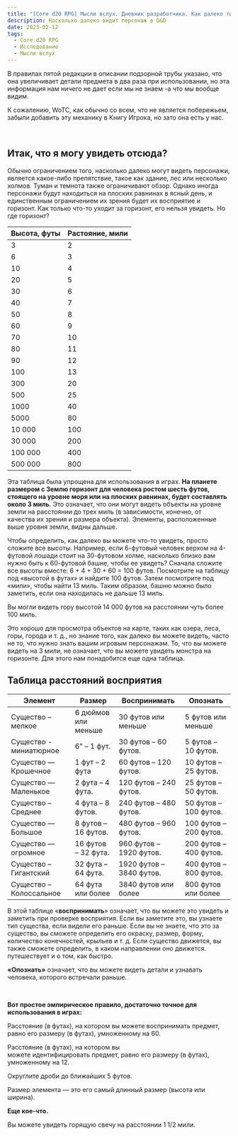 ```yaml
---
title: "[Core d20 RPG] Мысли вслух. Дневник разработчика. Как далеко ты видишь?"
description: Насколько далеко видит персонаж в D&D
date: 2023-02-12
tags: 
  - Core d20 RPG
  - Исследование
  - Мысли вслух
---
```



В правилах пятой редакции в описании подзорной трубы указано, что она увеличивает детали предмета в два раза при использовании, но эта информация нам ничего не дает если мы не знаем -а что мы вообще видим.

К сожалению, WoTC, как обычно со всем, что не является побережьем, забыли добавить эту механику в Книгу Игрока, но зато она есть у нас.

 

## **Итак, что я могу увидеть отсюда?**

Обычно ограничением того, насколько далеко могут видеть персонажи, является какое-либо препятствие, такое как здание, лес или несколько холмов. Туман и темнота также ограничивают обзор. Однако иногда персонажи будут находиться на плоских равнинах в ясный день, и единственным ограничением их зрения будет их восприятие и горизонт. Как только что-то уходит за горизонт, его нельзя увидеть. Но где горизонт?

| Высота, футы | Растояние, мили |
|--------------|-----------------|
| 3            | 2               |
| 6            | 3               |
| 10           | 4               |
| 20           | 5               |
| 30           | 6               |
| 40           | 7               |
| 50           | 8               |
| 60           | 9               |
| 70           | 10              |
| 80           | 11              |
| 90           | 12              |
| 100          | 13              |
| 300          | 20              |
| 500          | 25              |
| 1000         | 40              |
| 5000         | 80              |
| 10 000       | 100             |
| 30 000       | 200             |
| 100 000      | 400             |
| 500 000      | 800             |

Эта таблица была упрощена для использования в играх. **На планете размером с Землю горизонт для человека ростом шесть футов, стоящего на уровне моря или на плоских равнинах, будет составлять около 3 миль**. Это означает, что они могут видеть объекты на уровне земли на расстоянии до трех миль (в зависимости, конечно, от качества их зрения и размера объекта). Элементы, расположенные выше уровня земли, видны дальше.

Чтобы определить, как далеко вы можете что-то увидеть, просто сложите все высоты. Например, если 6-футовый человек верхом на 4-футовой лошади стоит на 30-футовом холме, насколько близко вам нужно быть к 60-футовой башне, чтобы ее увидеть? Сначала сложите все высоты вместе: 6 + 4 + 30 + 60 = 100 футов. Посмотрите на таблицу под «высотой в футах» и найдите 100 футов. Затем посмотрите под «мили», чтобы найти 13 миль. Таким образом, башню можно было заметить, если она находилась не дальше 13 миль.

Вы могли видеть гору высотой 14 000 футов на расстоянии чуть более 100 миль.

Это хорошо для просмотра объектов на карте, таких как озера, леса, горы, города и т. д., но знание того, как далеко вы можете видеть, часто не то, что нужно знать вашим игровым персонажам. То, что вы можете видеть на 3 мили, не означает, что вы можете увидеть монстра на горизонте. Для этого нам понадобится еще одна таблица.

## **Таблица расстояний восприятия**

| Элемент                 | Размер              | Воспринимать             | Опознать               |
|-------------------------|---------------------|--------------------------|------------------------|
| Существо – мелкое       | 6 дюймов или меньше | 30 футов или меньше      | 5 футов или меньше     |
| Существо - миниатюрное  | 6" – 1 фут.         | 30 футов – 60 футов.     | 5 футов – 10 футов.    |
| Существо — Крошечное    | 1 фут – 2 фута      | 60 футов – 120 футов.    | 10 футов – 25 футов.   |
| Существо — Маленькое    | 2 фута – 4 фута.    | 120 футов – 240 футов.   | 25 футов – 50 футов.   |
| Существо – Среднее      | 4 фута – 8 футов.   | 240 футов – 480 футов.   | 50 футов – 100 футов.  |
| Существо — Большое      | 8 футов – 16 футов. | 480 футов – 960 футов.   | 100 футов – 200 футов. |
| Существо — огромное     | 16 футов – 32 фута. | 960 футов – 1920 футов.  | 200 футов – 400 футов. |
| Существо – Гигантский   | 32 фута – 64 фута.  | 1920 футов – 3840 футов. | 400 футов – 800 футов. |
| Существо – Колоссальное | 64 фута или более   | 3840 футов или более     | 800 футов или более    |

В этой таблице «**воспринимать**» означает, что вы можете это увидеть и заметить при проверке восприятия. Если вы заметите это, вы узнаете тип существа, если видели его раньше. Если вы не знаете, что это за существо, вы сможете определить его окраску, размер, форму, количество конечностей, крыльев и т. д. Если существо движется, вы также сможете определить, в каком направлении оно движется. путешествует и о том, как быстро.

**«Опознать»** означает, что вы можете видеть детали и узнавать человека, которого встречали раньше.

   

**Вот простое эмпирическое правило, достаточно точное для использования в играх:**

<aside>

Расстояние (в футах), на котором вы можете воспринимать предмет, равно его размеру (в футах), умноженному на 60.

Расстояние (в футах), на котором вы можете идентифицировать предмет, равно его размеру (в футах), умноженному на 12.

Округлите дроби до ближайших 5 футов.

Размер элемента — это его самый длинный размер (высота или ширина).

</aside>

**Еще кое-что.**

Вы можете увидеть горящую свечу на расстоянии 1 1/2 мили.
